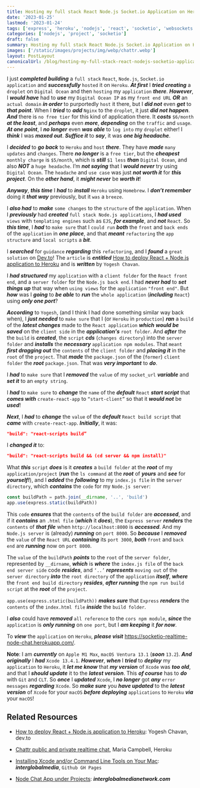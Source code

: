 ```yaml
---
title: Hosting my full stack React Node.js Socket.io Application on Heroku
date: '2023-01-25'
lastmod: '2023-01-24'
tags: ['express', 'heroku', 'nodejs', 'react', 'socketio', 'websockets']
categories: ['nodejs', 'project', 'socketio']
draft: false
summary: Hosting my full stack React Node.js Socket.io Application on Heroku.
images: ['/static/images/projects/img/webp/chattr.webp']
layout: PostLayout
canonicalUrl: /blog/hosting-my-full-stack-react-nodejs-socketio-application-on-heroku
---
```


<Interglobalmedia
	src="/static/images/projects/img/webp/chattr.webp"
	author="Maria D. Campbell"
	alt="Chattr Node.js socket.io app"
	srcUrl="/static/images/projects/img/webp/chattr.webp"
	authorUrl="/about"
/>

I just **_completed building_** a `full stack` `React`, `Node.js`, `Socket.io`
`application` and **_successfully_** `hosted` it on `Heroku`. **_At first_** I
**_tried creating_** a `droplet` on `Digital Ocean` and then `hosting` my
`application` **_there_**. **_However_**, I **_would have_** had to **_use_** my
`Digital Ocean IP` as my `front end URL` **_OR_** an `actual domain` **_in
order_** to purportedly `host` it there, but I **_did not_** even **_get_** to
**_that point_**. When I **_tried_** to **_add_** `Nginx` to the `droplet`, it
just **_did not happen_**. **_And_** there is `no free tier` for this kind of
application there. It **_costs_** `$6/month` **_at the least_**, and
**_perhaps_** even **_more_**, **_depending_** on the `traffic` and `usage`.
**_At one point_**, I **_no longer_** even **_was able_** to `log into` my
`droplet` either! I **_think_** I was **_maxed out_**. **_Suffice it_** to
**_say_**, it was **_one big headache_**.

I **_decided_** to **_go back_** to `Heroku` and `host` **_there_**. They have
**_made_** `many updates` and `changes`. There **_no longer_** is a `free tier`,
but the **_cheapest_** `monthly charge` is `$5/month`, which is **_still_**
`$1 less` **_than_** `Digital Ocean`, and also **_NOT_** a `huge headache`. I’m
**_not saying_** that I **_would never_** try using `Digital Ocean`. The
`headache` and `use case` was just **_not worth it_** for **_this project_**. On
the **_other hand_**, it **_might never_** be **_worth it_**!

**_Anyway_**, **_this time_** I **_had_** to **_install_** `Heroku` using
`Homebrew`. I **_don’t remember_** doing it **_that way_** previously, but it
`was` a `breeze`.

I **_also had_** to **_make_** `some changes` to the `structure` of the
`application`. When I **_previously_** had **_created_**
`full stack Node.js applications`, I **_had used_** `views` with
`templating engines` such as `EJS`, **_for example_**, and **_not_** `React`. So
**_this time_**, I **_had_** to `make sure` that I `could run` **_both_** the
`front` and `back ends` of the `application` in **_one place_**, and that
**_meant_** `refactoring` the `app structure` and `local scripts` a **_bit_**.

I **_searched_** for `guidance` **_regarding_** this `refactoring`, and I
**_found_** a `great solution` on [Dev.to](https://dev.to/)! The `article` is
**_entitled_**
[How to deploy React + Node.js application to Heroku](https://dev.to/myogeshchavan97/how-to-deploy-react-node-js-application-to-heroku-4jb4)
and is **_written_** by `Yogesh Chavan`.

I **_had structured_** my `application` with a `client folder` for the
`React front end`, and a `server folder` for the `Node.js back end`. I had
**_never had_** to **_set things up_** that way when `using views` for the
`application` `"front end"`. But **_how_** was I **_going_** to **_be able_** to
**_run_** the `whole application` (**_including_** `React`) using **_only one
port_**?

**_According_** to `Yogesh`, (and I think I had done something similar way back
when), I **_just needed_** to `make sure` that I (or `Heroku` in `production`)
**_ran_** a `build` of the **_latest changes_** made to the `React application`
**_which_** **_would be saved_** on the `client side` in the **_application's_**
`root folder`. And **_after_** the the `build` is **_created_**, the `script`
**_cds_** (`changes directory`) into the `server folder` and **_installs_** the
**_necessary_** `application npm modules`. That `meant` **_first dragging out_**
the `contents` of the `client folder` and **_placing it_** in the `root` of the
`project`. That **_made_** the `package.json` of the (`former`) `client folder`
the **_root_** `package.json`. That was **_very important_** to **_do_**.

I **_had_** to `make sure` that I **_removed_** the `value` of my `socket_url`
**_variable_** and **_set it_** to an `empty string`.

I **_had_** to `make sure` to **_change_** the `name` of the **_default_**
`React` **_start script_** that **_comes with_** `create-react-app` to
`“start-client”` so that it **_would not_** be **_used_**!

**_Next_**, I **_had_** to **_change_** the `value` of the **_default_**
`React build script` that **_came_** with `create-react-app`. **_Initially_**,
it was:

```json
"build": "react-scripts build”
```

I **_changed it_** to:

```json
"build": "react-scripts build && (cd server && npm install)"
```

What **_this_** `script` **_does_** is it **_creates_** a `build folder` at the
**_root_** of my `application/project` (**_run_** the `ls command` at the
**_root_** of **_yours_** and **_see_** for **_yourself!_**), and I **_added_**
the **_following_** to my `index.js file` in the `server directory`, which
**_contains_** the `code` for my `Node.js server`:

```js
const buildPath = path.join(__dirname, '..', 'build')
app.use(express.static(buildPath))
```

This `code` **_ensures_** that the `contents` of the `build folder` are
**_accessed_**, and if it **_contains_** an `.html file` (**_which_** it
**_does_**), the `Express server` **_renders_** the `contents` of **_that
file_** when `http://localhost:8000` is **_accessed_**. And my `Node.js server`
is (already) **_running_** on `port 8000`. So **_because_** I **_removed_** the
`value` of the `React URL` **_containing_** its `port 3000`, **_both_** `front`
and `back end` are **_running_** now on `port 8000`.

The `value` of the `buildPath` **_points_** to the `root` of the
`server folder`, represented by `__dirname`, **_which_** is **_where_** the
`index.js file` of the `back end server side` code **_resides_**, and `‘..’`
**_represents_** `moving out` of the `server directory` **_into_** the
`root directory` of the `application` **_itself_**, **_where_** the
`front end build directory` **_resides_**, **_after running_** the
`npm run build script` at the **_root_** of the `project`.

`app.use(express.static(buildPath))` **_makes sure_** that `Express`
**_renders_** the `contents` of the `index.html file` **_inside_** the
`build folder`.

I **_also_** could have **_removed_** `all reference` to the `cors npm module`,
**_since_** the `application` is **_only running_** on `one port`, but I **_am
keeping_** it **_for now_**.

To **_view_** the `application` on `Heroku`, **_please visit_**
https://socketio-realtime-node-chat.herokuapp.com/.

**Note**: I am **_currently_** on `Apple M1 Max`, `macOS Ventura 13.1`
(**_soon_** `13.2`). **_And originally_** I **_had_** `Xcode 13.4.1`.
**_However_**, **_when_** I **_tried_** to **_deploy_** my `application` to
`Heroku`, it **_let me know_** that **_my version_** of `Xcode` was **_too
old_**, and that I **_should update_** it to the **_latest version_**. This
**_of course_** has to **_do_** with `Git` and `CLT`. So **_once_** I
**_updated_** `Xcode`, I **_no longer_** got **_any_** `error messages`
**_regarding_** `Xcode`. So **_make sure_** you **_have updated_** to the
**_latest version_** of `Xcode` for your `macOS` **_before deploying_**
`applications` to `Heroku` **_via_** your `macOS`!

## Related Resources

-   [How to deploy React + Node.js application to Heroku](https://dev.to/myogeshchavan97/how-to-deploy-react-node-js-application-to-heroku-4jb4):
    Yogesh Chavan, dev.to

-   [Chattr public and private realtime chat](https://socketio-realtime-node-chat.herokuapp.com/),
    Maria Campbell, Heroku

-   [Installing Xcode and/or Command Line Tools on Your Mac](https://interglobalmedia.github.io/adding-xcode-command-line-tools/#/):
    **_interglobalmedia_**, `Github GH Pages`

-   [Node Chat App under Projects](https://www.interglobalmedianetwork.com/blog/projects/node-chat-app):
    **_interglobalmedianetwork.com_**
